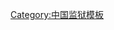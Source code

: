 {{Navbox
|name    = 中华人民共和国监狱
|title   = {{Flagicon|PRC}} [[中华人民共和国羁押场所|中华人民共和国监狱]]
|state   = {{{state|autocollapse}}}
|listclass = hlist

|above   = [[中华人民共和国司法部|司法部监狱管理局]]

|group1 = 中央部属
|list1 =
* <sup>[[中华人民共和国公安部|（公安部监所管理局属）]]</sup>[[公安部秦城监狱]]
* <sup>[[中华人民共和国司法部|（司法部属）]]</sup>[[燕城监狱|司法部燕城监狱]]
* <sup>[[中央军事委员会政法委员会|（军委政法委属）]]</sup>[[中央军委政法委员会军事监狱]]

|group2 = [[中华人民共和国直辖市|直辖市]]
|list2 =
* [[北京市监狱管理局|北京市]]
* {{link-en|上海市监狱管理局|Shanghai Municipal Prison Administration|上海市}}
* [[天津市监狱管理局|天津市]]
* [[重庆市监狱管理局|重庆市]]

|group3 = [[省 (行政區劃)|省]]
|list3 =
* [[河北省监狱管理局|河北省]]
* [[山西省监狱管理局|山西省]]
* [[吉林省监狱管理局|吉林省]]
* [[辽宁省监狱管理局|辽宁省]]
* [[黑龙江省监狱管理局|黑龙江省]]
* [[陕西省监狱管理局|陕西省]]
* [[甘肃省监狱管理局|甘肃省]]
* [[青海省监狱管理局|青海省]]
* [[山东省监狱管理局|山东省]]
* [[福建省监狱管理局|福建省]]
* [[浙江省监狱管理局|浙江省]]
* [[河南省监狱管理局|河南省]]
* [[湖北省监狱管理局|湖北省]]
* [[湖南省监狱管理局|湖南省]]
* [[江西省监狱管理局|江西省]]
* [[江苏省监狱管理局|江苏省]]
* [[安徽省监狱管理局|安徽省]]
* {{link-en|广东省监狱管理局|Guangdong Prison Administrative Bureau|广东省}}
* [[海南省监狱管理局|海南省]]
* {{link-en|四川省监狱管理局|Sichuan Province Prison Administrative Bureau|四川省}}
* [[贵州省监狱管理局|贵州省]]
* [[云南省监狱管理局|云南省]]

|group4 = [[自治区]]
|list4 =
* [[内蒙古自治区监狱管理局|内蒙古自治区]]
* [[新疆维吾尔自治区监狱管理局|新疆维吾尔自治区]]
* [[宁夏回族自治区监狱管理局|宁夏回族自治区]]
* [[广西壮族自治区监狱管理局|广西壮族自治区]]
* [[西藏自治区监狱管理局|西藏自治区]]
* [[新疆生产建设兵团监狱管理局|新疆生产建设兵团]]

|belowclass = hlist
|below = 
* [[懲教署|香港特别行政区惩教署]]
* [[懲教管理局|澳门特别行政区惩教管理局]]
}}<noinclude>
{{collapsible option}}
[[Category:中国监狱模板]]
</noinclude>